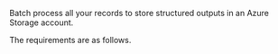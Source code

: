Batch process all your records to store structured outputs in an Azure Storage account.

The requirements are as follows.


<SharedAzure />
<SharedAzureCLIAPI />